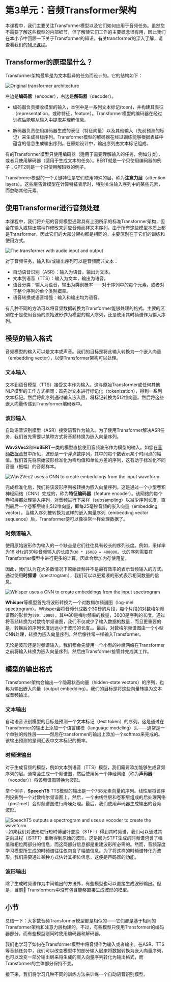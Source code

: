 # 第3单元：音频Transformer架构

本课程中，我们主要关注Transformer模型以及它们如何应用于音频任务。虽然您不需要了解这些模型的内部细节，但了解使它们工作的主要概念很有用，因此我们在本小节中回顾一下关于Transformer的知识。有关transformer的深入了解，请查看我们的[NLP课程](https://huggingface.co/course/chapter1/1)。

## Transformer的原理是什么？

Transformer架构最早是为文本翻译的任务而设计的。它的结构如下：

<div class="flex justify-center">
    <img src="https://huggingface.co/datasets/huggingface-course/documentation-images/resolve/main/en/chapter1/transformers.svg" alt="Original transformer architecture">
</div>

左边是**编码器**（encoder），右边是**解码器**（decoder）。

- 编码器负责接收模型的输入，本例中是一系列文本标记(toen)，并构建其表征（representation，或称特征，feature）。Transformer模型的编码器在经过训练后能够从输入中提取并理解信息。

- 解码器负责使用编码器生成的表征（特征向量）以及其他输入（先前预测的标记）来生成目标序列。Transformer模型的解码器在经过训练能够根据表征中蕴含的信息生成输出序列。在原始设计中，输出序列由文本标记组成。

有的Transformer模型只使用编码器（适用于需要理解输入的任务，例如分类），或者只使用解码器（适用于生成文本的任务）。BERT就是一个只使用编码器的例子；GPT2则是一个只使用解码器的例子。

Transformer模型的一个关键特征是它们使用特殊的层，称为**注意力层**（attention layers）。这些层告诉模型在计算特征表示时，特别关注输入序列中的某些元素，而忽略其他元素。

## 使用Transformer进行音频处理

本课程中，我们将介绍的音频模型通常具有上图所示的标准Transformer架构，但会在输入或输出端稍作修改来适应音频而非文本序列。由于所有这些模型本质上都是Transformer，因此它们的大部分架构都是相同的，主要区别在于它们的训练和使用方式。

<div class="flex justify-center">
    <img src="https://huggingface.co/datasets/huggingface-course/audio-course-images/resolve/main/transformers_blocks.png" alt="The transformer with audio input and output">
</div>

对于音频任务，输入和/或输出序列可以是音频而非文本：

- 自动语音识别（ASR）：输入为语音，输出为文本。
- 文本到语音（TTS）：输入为文本，输出为语音。
- 语音分类：输入为语音，输出为类别概率——对于序列中的每个元素，或者对于整个序列的单个类别概率。
- 语音转换或语音增强：输入和输出均为语音。

有几种不同的方法可以将音频数据转换为Transformer能够处理的格式。主要的区别在于是使用音频的原始波形作为模型的输入序列，还是使用其时频谱作为输入序列。

## 模型的输入格式

音频模型的输入可以是文本或声音。我们的目标是将此输入转换为一个嵌入向量（embedding vector），以便Transformer架构可以处理。

### 文本输入

文本到语音模型（TTS）接受文本作为输入。这与原始Transformer或任何其他NLP模型的工作方式相同：首先对文本进行标记化（tokenization），得到一系列文本标记。然后将此序列通过输入嵌入层，将标记转换为512维向量。然后将这些嵌入向量传递到Transformer编码器中。

### 波形输入

自动语音识别模型（ASR）接受语音作为输入。为了使用Transformer解决ASR任务，我们首先需要以某种方式将音频转换为嵌入向量序列。

**Wav2Vec2**和**HuBERT**一类的模型直接使用音频波形作为模型的输入。如您在[音频数据章节](chapter1/introduction)中所见，波形是一个浮点数序列，其中的每个数表示某个时间点的幅值。我们首先将原始波形标准化为零均值和单位方差的序列，这有助于标准化不同音量（振幅）的音频样本。

<div class="flex justify-center">
    <img src="https://huggingface.co/datasets/huggingface-course/audio-course-images/resolve/main/wav2vec2-input.png" alt="Wav2Vec2 uses a CNN to create embeddings from the input waveform">
</div>

完成标准化后，我们将该波形序列被转换为嵌入向量序列。这是通过一个小型卷积神经网络（CNN）完成的，称为**特征编码器**（feature encoder）。该网络的每个卷积层都处理输入序列，对音频进行下采样（subsampling）以减少序列长度，直到最后一个卷积层输出512维向量，即每25毫秒音频的嵌入向量（embedding vector）。当输入序列被转换为这样的嵌入向量序列（embedding vector sequence）后，Transformer便可以像往常一样处理数据了。

### 时频谱输入

使用原始波形作为输入的一个缺点是它们往往具有较长的序列长度。例如，采样率为16 kHz的30秒音频输入的长度为`30 * 16000 = 480000`。长的序列需要在Transformer模型中进行更多的计算，因此会增加内存使用量。

因此，我们认为在大多数情况下原始音频并不是最有效率的表示音频输入的方式。通过使用**时频谱**（spectrogram），我们可以以更紧凑的形式表示相同数量的信息。

<div class="flex justify-center">
    <img src="https://huggingface.co/datasets/huggingface-course/audio-course-images/resolve/main/whisper-input.png" alt="Whisper uses a CNN to create embeddings from the input spectrogram">
</div>

**Whisper**等模型首先将波形转换为一个对数梅尔频谱图（log-mel spectrogram）。Whisper会将音频分成数个30秒的片段，每个片段的对数梅尔频谱图的形状为`(80, 3000)`，其中80是梅尔频率的数量，3000是序列的长度。通过将音频转换为对数梅尔频谱图，我们不仅减少了输入数据的数量，而且更重要的是，转换后的序列长度远远小于波形的长度。。最后，对数梅尔频谱图由一个小型CNN处理，转换为嵌入向量序列，然后像往常一样输入Transformer。

无论是波形还是时频谱输入，我们都会先使用一个小型的神经网络在Transformer之前将输入转换为嵌入向量序列，然后由Transformer接管并完成其工作。

## 模型的输出格式

Transformer架构会输出一个隐藏状态向量（hidden-state vectors）的序列，也称为输出嵌入向量（output embedding）。我们的目标是将这些向量转换为文本或音频输出。

### 文本输出

自动语音识别模型的目标是预测一个文本标记（text token）的序列。这是通过在Transformer的输出上添加一个语言建模（language modeling）头——通常是一个单独的线性层———然后在transformer的输出上添加一个softmax来完成的。该输出预测的是词汇表中文本标记的概率。

### 时频谱输出

对于生成音频的模型，例如文本到语音（TTS）模型，我们需要添加能够生成音频序列的层。通常会生成一个频谱图，然后使用另一个神经网络（称为**声码器**（vocoder））将该频谱图转换为波形。

举个例子，**SpeechT5** TTS模型的输出是一个768元素向量的序列。线性层将该序列投影到一个对数梅尔频谱图上。然后，一个由线性层和卷积层组成的后处理网络（post-net）会对频谱图进行降噪处理。最后，我们使用声码器生成输出的音频波形。

<div class="flex justify-center">
    <img src="https://huggingface.co/datasets/huggingface-course/audio-course-images/resolve/main/speecht5.png" alt="SpeechT5 outputs a spectrogram and uses a vocoder to create the waveform">
</div>

<Tip>
💡如果我们对波形进行短时傅里叶变换（STFT）得到其时频谱，我们可以通过其逆向过程（ISTFT）重新得到原始的波形。这是因为STFT生成的时频谱包含了幅值和相位两部分的信息，而这两部分信息都是重建波形所必需的。然而，音频深度学习模型所生成的时频谱往往仅包含了幅值信息。为了将这样的时频谱转化为波形，我们需要通过某种方式估计其相位信息，这便是声码器的功能。
</Tip>

### 波形输出

除了生成时频谱作为中间输出的方法外，有些模型也可以直接生成波形输出。但是，目前🤗 Transformers中没有包含能够直接生成波形的模型。

## 小节

总结一下：大多数音频Transformer模型都是相似的——它们都是基于相同的Transformer架构和注意力层构建的。不过，有些模型只使用Transformer的编码器部分，而有些模型则同时使用编码器和解码器。

我们也学习了如何在Transformer模型中将音频作为输入或者输出。在ASR、TTS等音频任务中，我们可以改变模型中的部分输入层来将数据转换为嵌入向量序列，也可以改变一部分输出层来将生成的嵌入向量序列转化为输出格式，而Transformer的主体部分保持不变。

接下来，我们将学习几种不同的训练方法来训练一个自动语音识别模型。